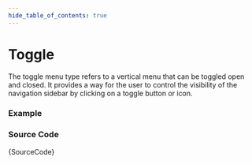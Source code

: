```yaml
---
hide_table_of_contents: true
---
```



# Toggle

The toggle menu type refers to a vertical menu that can be toggled open and closed. It provides a way for the user to control the visibility of the navigation sidebar by clicking on a toggle button or icon.

### Example

<BrowserWindow>
  <Provider>
    <Toggle />
  </Provider>
</BrowserWindow>

### Source Code

<TsToJsCodeSnippet>{SourceCode}</TsToJsCodeSnippet>
